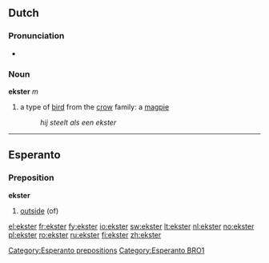 ==Dutch==
===Pronunciation===
*{{audio|Nl-ekster.ogg|audio}}

===Noun===
'''ekster''' ''m''

# a type of [[bird]] from the [[crow]] family: a [[magpie]]
#:''hij steelt als een ekster''

----

==Esperanto==
===Preposition===
'''ekster'''
# [[outside]] (of)
[[Category:Esperanto prepositions]]
[[Category:Esperanto BRO1]]

[[el:ekster]]
[[fr:ekster]]
[[fy:ekster]]
[[io:ekster]]
[[sw:ekster]]
[[lt:ekster]]
[[nl:ekster]]
[[no:ekster]]
[[pl:ekster]]
[[ro:ekster]]
[[ru:ekster]]
[[fi:ekster]]
[[zh:ekster]]